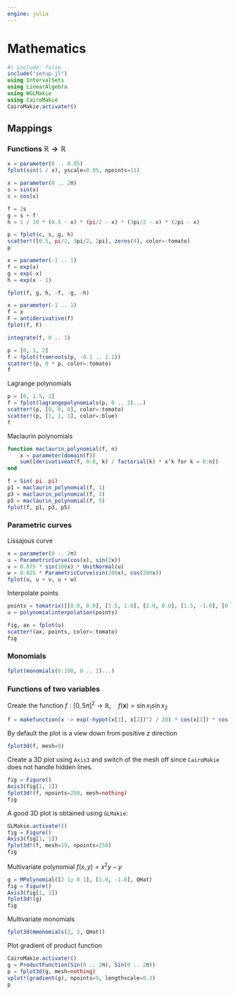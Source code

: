 ```yaml
---
engine: julia
---
```


# Mathematics

```julia
#| include: false
include("setup.jl")
using IntervalSets
using LinearAlgebra
using WGLMakie
using CairoMakie
CairoMakie.activate!()
```

## Mappings

### Functions $\mathbb{R} \to \mathbb{R}$

```julia
x = parameter(0 .. 0.05)
fplot(sin(1 / x), yscale=0.05, npoints=11)
```

```julia
x = parameter(0 .. 2π)
s = sin(x)
c = cos(x)

f = 2s
g = s + f'
h = 1 / 10 * (0.5 - x) * (pi/2 - x) * (3pi/2 - x) * (2pi - x)

p = fplot(c, s, g, h)
scatter!([0.5, pi/2, 3pi/2, 2pi], zeros(4), color=:tomato)
p
```

```julia
x = parameter(-1 .. 1)
f = exp(x)
g = exp(-x)
h = exp(x - 1)

fplot(f, g, h, -f, -g, -h)
```

```julia
x = parameter(-1 .. 1)
f = x
F = antiderivative(f)
fplot(f, F)
```

```julia
integrate(f, 0 .. 1)
```

```julia
p = [0, 1, 2]
f = fplot(fromroots(p, -0.1 .. 2.1))
scatter!(p, 0 * p, color=:tomato)
f
```

Lagrange polynomials

```julia
p = [0, 1.5, 2]
f = fplot(lagrangepolynomials(p, 0 .. 2)...)
scatter!(p, [0, 0, 0], color=:tomato)
scatter!(p, [1, 1, 1], color=:blue)
f
```

Maclaurin polynomials

```julia
function maclaurin_polynomial(f, n)
    x = parameter(domain(f))
    sum([derivativeat(f, 0.0, k) / factorial(k) * x^k for k = 0:n])
end

f = Sin(-pi..pi)
p1 = maclaurin_polynomial(f, 1)
p3 = maclaurin_polynomial(f, 3)
p5 = maclaurin_polynomial(f, 5)
fplot(f, p1, p3, p5)
```

### Parametric curves

Lissajous curve

```julia
x = parameter(0 .. 2π)
u = ParametricCurve(cos(x), sin(2x))
v = 0.075 * sin(100x) * UnitNormal(u)
w = 0.025 * ParametricCurve(sin(200x), cos(200x))
fplot(u, u + v, u + w)
```

Interpolate points

```julia
points = tomatrix([[0.0, 0.0], [1.5, 1.0], [2.0, 0.0], [1.5, -1.0], [0.0, 0.0]])
u = polynomialinterpolation(points)

fig, ax = fplot(u)
scatter!(ax, points, color=:tomato)
fig
```

### Monomials

```julia
fplot(monomials(0:100, 0 .. 1)...)
```

### Functions of two variables

Create the function $f : [0, 5\pi]^2 \to \mathbb{R}, \quad f(\mathbf{x}) = \sin x_1 \sin x_2$

```julia
f = makefunction(x -> exp(-hypot(x[1], x[2])^2 / 20) * cos(x[1]) * cos(x[2]), -2π .. 2π, -2π .. 2π);
```

By default the plot is a view down from positive $z$ direction

```julia
fplot3d(f, mesh=9)
```

Create a 3D plot using `Axis3` and switch of the mesh off since `CairoMakie` does not handle hidden lines.

```julia
fig = Figure()
Axis3(fig[1, 1])
fplot3d!(f, npoints=250, mesh=nothing)
fig
```

A good 3D plot is obtained using `GLMakie`:

```julia
GLMakie.activate!()
fig = Figure()
Axis3(fig[1, 1])
fplot3d!(f, mesh=19, npoints=250)
fig
```

Multivariate polynomial $f(x, y) = x^2 y - y$

```julia
g = MPolynomial([2 1; 0 1], [1.0, -1.0], QHat)
fig = Figure()
Axis3(fig[1, 1])
fplot3d!(g)
fig
```

Multivariate monomials

```julia
fplot3d(mmonomials(2, 3, QHat))
```

Plot gradient of product function

```julia
CairoMakie.activate!()
g = ProductFunction(Sin(0 .. 2π), Sin(0 .. 2π))
p = fplot3d(g, mesh=nothing)
vplot!(gradient(g), npoints=9, lengthscale=0.3)
p
```